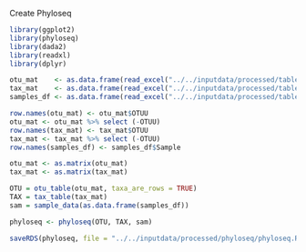 Create Phyloseq

```r
library(ggplot2)
library(phyloseq)
library(dada2)
library(readxl)
library(dplyr)

otu_mat    <- as.data.frame(read_excel("../../inputdata/processed/tables/OTU_table.xlsx"))
tax_mat    <- as.data.frame(read_excel("../../inputdata/processed/tables/taxa_table.xlsx"))
samples_df <- as.data.frame(read_excel("../../inputdata/processed/tables/Metadata.xlsx"))

row.names(otu_mat) <- otu_mat$OTUU
otu_mat <- otu_mat %>% select (-OTUU)
row.names(tax_mat) <- tax_mat$OTUU
tax_mat <- tax_mat %>% select (-OTUU) 
row.names(samples_df) <- samples_df$Sample

otu_mat <- as.matrix(otu_mat)
tax_mat <- as.matrix(tax_mat)

OTU = otu_table(otu_mat, taxa_are_rows = TRUE)
TAX = tax_table(tax_mat)
sam = sample_data(as.data.frame(samples_df))

phyloseq <- phyloseq(OTU, TAX, sam)

saveRDS(phyloseq, file = "../../inputdata/processed/phyloseq/phyloseq.RDS")
```


